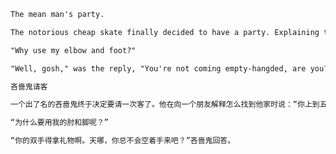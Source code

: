```txt  title="static-dir-list/static/boy/hate/princess.txt"
The mean man's party.

The notorious cheap skate finally decided to have a party. Explaining to a friend how to find his apartment, he said, "Come up to 5M and ring the doorbell with your elbow. When the door open, push with your foot."

"Why use my elbow and foot?"

"Well, gosh," was the reply, "You're not coming empty-hangded, are you?"

吝啬鬼请客

一个出了名的吝啬鬼终于决定要请一次客了。他在向一个朋友解释怎么找到他家时说：“你上到五楼，找中间那个门，然后用你的胳膊肘按门铃。门开了之后，再用你的脚把门推开。”

“为什么要用我的肘和脚呢？”

“你的双手得拿礼物啊。天哪，你总不会空着手来吧？”吝啬鬼回答。
```